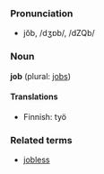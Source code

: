 ===Pronunciation===
*jŏb, /dʒɒb/, /dZQb/

===Noun===
'''job''' (plural: [[jobs]])

====Translations====
*Finnish: työ

===Related terms===
*[[jobless]]